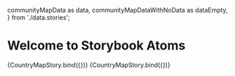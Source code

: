   communityMapData as data,
  communityMapDataWithNoData as dataEmpty,
} from './data.stories';

<Meta title="Molecules/CountryMap" component={CountryMap} />

# Welcome to Storybook Atoms

<Canvas>
  <Story
    name="default"
    args={{
      data,
      width: 300,
    }}
  >
    {CountryMapStory.bind({})}
  </Story>
</Canvas>

<Canvas>
  <Story
    name="with empty data"
    args={{
      data: dataEmpty,
      width: 300,
    }}
  >
    {CountryMapStory.bind({})}
  </Story>
</Canvas>
